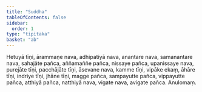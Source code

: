 ```yaml
---
title: "Suddha"
tableOfContents: false
sidebar:
  order: 1
type: "tipitaka"
basket: "ab"
---
```



<DynamicBreadcrumb />

<Division number="38">

<Paragraph number="2195">
Hetuyā tīṇi, ārammaṇe nava, adhipatiyā nava, anantare nava, samanantare nava, sahajāte pañca, aññamaññe pañca, nissaye pañca, upanissaye nava, purejāte tīṇi, pacchājāte tīṇi, āsevane nava, kamme tīṇi, vipāke ekaṃ, āhāre tīṇi, indriye tīṇi, jhāne tīṇi, magge pañca, sampayutte pañca, vippayutte pañca, atthiyā pañca, natthiyā nava, vigate nava, avigate pañca.

</Paragraph>
</Division>

<Paragraph number="2196" type="center">
Anulomaṃ.
</Paragraph>